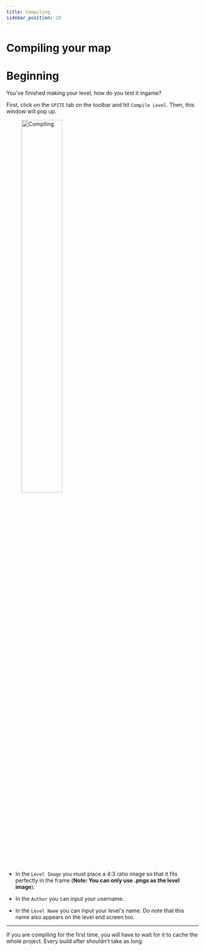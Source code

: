 ```yaml
---
title: Compiling
sidebar_position: 10
---
```

# Compiling your map

# Beginning

You've finished making your level, how do you test it ingame?

First, click on the `SPITE` tab on the toolbar and hit `Compile Level`. Then, this window will pop up.

<div style={{ textAlign: "center" }}>
	<figure>
		<img src="https://github.com/layzyidiot/e-sw/blob/main/images/compile1.png?raw=true" alt="Compiling" width="50%" height="50%"></img>
	</figure>
</div>

* In the `Level Image` you must place a 4:3 ratio image so that it fits perfectly in the frame (**Note: You can only use .pngs as the level image**).

* In the `Author` you can input your username.

* In the `Level Name` you can input your level's name. Do note that this name also appears on the level end screen too.

--- 

If you are compiling for the first time, you will have to wait for it to cache the whole project. Every build after shouldn't take as long.

